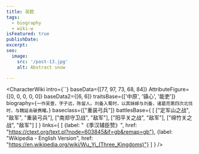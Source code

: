 ```yaml
---
title: 吴懿
tags:
  - biography
  - wiki-w
isFeatured: true
publishDate:
excerpt:
seo:
  image:
    src: '/post-13.jpg'
    alt: Abstract snow

---
```



<CharacterWiki
  intro={``}
  baseData={[77, 97, 73, 68, 84]}
  AttributeFigure={[0, 0, 0, 0, 0]}
  baseData2={[6, 6]}
  traitsBase={['中原', '镇心', '能吏']}
  biography={`一作吴壹，字子远，陈留人。刘备入蜀时，以其妹嫁与刘备，诸葛亮第四次北伐时，与魏延击破费曜。`}
  baseclass={["重装弓兵"]}
  battlesBase={
    [
      ["定军山之战", "敌军", "重装弓兵"],
      ["南郑守卫战", "敌军"],
      ["阳平关之战", "敌军"],
      ["绵竹关之战", "敌军"]
    ]
  }
  links={
    [
      {label: "《季汉辅臣赞》", href: "https://ctext.org/text.pl?node=603845&if=gb&remap=gb"},
      {label: "Wikipedia - English Version", href: "https://en.wikipedia.org/wiki/Wu_Yi_(Three_Kingdoms)"}
    ]
  }
/>
